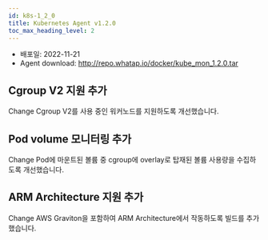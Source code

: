 ```yaml
---
id: k8s-1_2_0
title: Kubernetes Agent v1.2.0
toc_max_heading_level: 2
---
```



* 배포일: 2022-11-21
* Agent download: http://repo.whatap.io/docker/kube_mon_1.2.0.tar

## Cgroup V2 지원 추가

<Status>Change</Status> Cgroup V2를 사용 중인 워커노드를 지원하도록 개선했습니다.

## Pod volume 모니터링 추가

<Status>Change</Status> Pod에 마운트된 볼륨 중 cgroup에 overlay로 탑재된 볼륨 사용량을 수집하도록 개선했습니다.

## ARM Architecture 지원 추가

<Status>Change</Status> AWS Graviton을 포함하여 ARM Architecture에서 작동하도록 빌드를 추가했습니다. 
